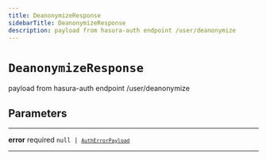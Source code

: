 ```yaml
---
title: DeanonymizeResponse
sidebarTitle: DeanonymizeResponse
description: payload from hasura-auth endpoint /user/deanonymize
---
```


# `DeanonymizeResponse`

payload from hasura-auth endpoint /user/deanonymize

## Parameters

---

**<span className="parameter-name">error</span>** <span className="optional-status">required</span> <code>null &#124; [`AuthErrorPayload`](/reference/javascript/nhost-js/types/auth-error-payload)</code>

---
